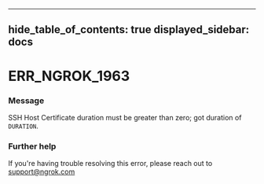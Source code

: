 

---
hide_table_of_contents: true
displayed_sidebar: docs
---


# ERR_NGROK_1963

### Message
SSH Host Certificate duration must be greater than zero; got duration of `DURATION`.

<ErrorDetails error="err_ngrok_1963" />



### Further help
If you're having trouble resolving this error, please reach out to [support@ngrok.com](mailto:support@ngrok.com?subject=Help%20with%20ERR_NGROK_1963)

